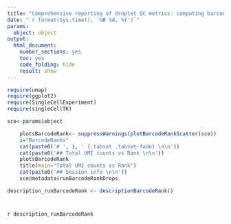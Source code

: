 ```yaml
---
title: "Comprehensive reporting of droplet QC metrics: computing barcode ranks with barcodeRank"
date: "`r format(Sys.time(), '%B %d, %Y')`"
params: 
  object: object
output:
  html_document:
    number_sections: yes
    toc: yes
    code_folding: hide
    result: show
---
```


```r
require(umap)
require(ggplot2)
require(SingleCellExperiment)
require(singleCellTK)
```

```r
sce<-params$object
```

```r
    plotsBarcodeRank<- suppressWarnings(plotBarcodeRankScatter(sce))
    i="BarcodeRanks"
    cat(paste0('# ', i, ' {.tabset .tabset-fade} \n\n'))
    cat(paste0('## Total UMI counts vs Rank \n\n'))
    plotsBarcodeRank
    title(main="Total UMI counts vs Rank")
    cat(paste0('## Session info \n\n'))
    sce@metadata$runBarcodeRankDrops
```

```r
description_runBarcodeRank <- descriptionBarcodeRank()
```
# {.unlisted .unnumbered .toc-ignore}
`r description_runBarcodeRank`